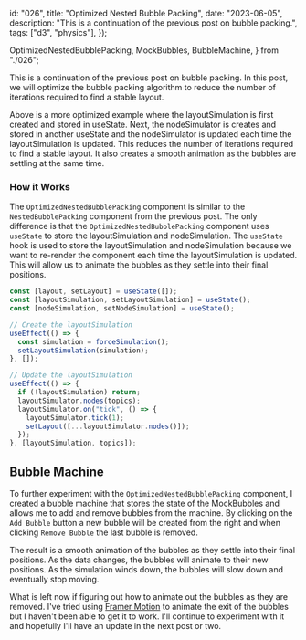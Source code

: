   id: "026",
  title: "Optimized Nested Bubble Packing",
  date: "2023-06-05",
  description: "This is a continuation of the previous post on bubble packing.",
  tags: ["d3", "physics"],
});

  OptimizedNestedBubblePacking,
  MockBubbles,
  BubbleMachine,
} from "./026";

This is a continuation of the previous post on bubble packing. In this post, we
will optimize the bubble packing algorithm to reduce the number of iterations
required to find a stable layout.

<OptimizedNestedBubblePacking data={MockBubbles} />

Above is a more optimized example where the layoutSimulation is first created
and stored in useState. Next, the nodeSimulator is creates and stored in another
useState and the nodeSimulator is updated each time the layoutSimulation is
updated. This reduces the number of iterations required to find a stable layout.
It also creates a smooth animation as the bubbles are settling at the same time.

### How it Works

The `OptimizedNestedBubblePacking` component is similar to the
`NestedBubblePacking` component from the previous post. The only difference is
that the `OptimizedNestedBubblePacking` component uses `useState` to store the
layoutSimulation and nodeSimulation. The `useState` hook is used to store the
layoutSimulation and nodeSimulation because we want to re-render the component
each time the layoutSimulation is updated. This will allow us to animate the
bubbles as they settle into their final positions.

```jsx
const [layout, setLayout] = useState([]);
const [layoutSimulation, setLayoutSimulation] = useState();
const [nodeSimulation, setNodeSimulation] = useState();

// Create the layoutSimulation
useEffect(() => {
  const simulation = forceSimulation();
  setLayoutSimulation(simulation);
}, []);

// Update the layoutSimulation
useEffect(() => {
  if (!layoutSimulation) return;
  layoutSimulator.nodes(topics);
  layoutSimulator.on("tick", () => {
    layoutSimulator.tick(1);
    setLayout([...layoutSimulator.nodes()]);
  });
}, [layoutSimulation, topics]);
```

## Bubble Machine

To further experiment with the `OptimizedNestedBubblePacking` component, I
created a bubble machine that stores the state of the MockBubbles and allows me
to add and remove bubbles from the machine. By clicking on the `Add Bubble`
button a new bubble will be created from the right and when clicking
`Remove Bubble` the last bubble is removed.

<BubbleMachine />

The result is a smooth animation of the bubbles as they settle into their final
positions. As the data changes, the bubbles will animate to their new positions.
As the simulation winds down, the bubbles will slow down and eventually stop
moving.

What is left now if figuring out how to animate out the bubbles as they are
removed. I've tried using [Framer Motion](https://www.framer.com/motion/) to
animate the exit of the bubbles but I haven't been able to get it to work. I'll
continue to experiment with it and hopefully I'll have an update in the next
post or two.
